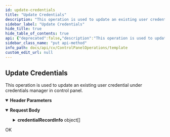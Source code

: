 ```yaml
---
id: update-credentials
title: "Update Credentials"
description: "This operation is used to update an existing user credential under credentials manager in control panel."
sidebar_label: "Update Credentials"
hide_title: true
hide_table_of_contents: true
api: {"deprecated":false,"description":"This operation is used to update an existing user credential under credentials manager in control panel.","operationId":"Update Credentials","parameters":[{"description":"","in":"header","name":"Accept","required":true,"schema":{"example":"application/json","type":"string"}},{"description":"","in":"header","name":"Authtoken","required":true,"schema":{"example":"{{TOKEN}}","type":"string"}}],"tags":["Credentials Manager"],"responses":{"200":{"description":"OK"}},"requestBody":{"content":{"application/json":{"schema":{"type":"object","properties":{"credentialRecordInfo":{"type":"array","items":{"type":"object","properties":{"credentialRecord":{"type":"object","properties":{"credentialId":{"type":"integer"},"credentialName":{"type":"string"}}},"createAs":{"type":"object","properties":{"user":{"type":"object","properties":{"user":{"type":"object","properties":{"userId":{"type":"integer"},"userName":{"type":"string"}}}}}}},"record":{"type":"object","properties":{"userName":{"type":"string"},"password":{"type":"string"}}},"recordType":{"type":"string"},"description":{"type":"string"}}}}},"x-examples":{"Example 1":{"credentialRecordInfo":[{"credentialRecord":{"credentialId":5,"credentialName":"devemc_yashvipuser"},"createAs":{"user":{"user":{"userId":1,"userName":"testadmin"}}},"record":{"userName":"devemc\\yashvipuser","password":"QWRtaW4hMTI="},"recordType":"WINDOWSACCOUNT","description":"dev emc yash vip user"}]}}},"examples":{"Example 1":{"value":{"credentialRecordInfo":[{"credentialRecord":{"credentialId":5,"credentialName":"devemc_yashvipuser"},"createAs":{"user":{"user":{"userId":1,"userName":"testadmin"}}},"record":{"userName":"devemc/yashvipuser","password":"QWRtaW4hMTI="},"recordType":"WINDOWSACCOUNT","description":"dev emc yash vip user"}]}}}}}},"method":"put","path":"/CommCell/Credentials","servers":[{"url":"http://{hostname}/webconsole/api","variables":{"hostname":{"default":"localhost","description":"Webconsole"}}}],"jsonRequestBodyExample":{"credentialRecordInfo":[{"credentialRecord":{"credentialId":0,"credentialName":"string"},"createAs":{"user":{"user":{"userId":0,"userName":"string"}}},"record":{"userName":"string","password":"string"},"recordType":"string","description":"string"}]},"info":{"title":"Template","contact":{},"version":"1.0","description":"Template"},"postman":{"name":"Update Credentials","description":{"content":"This operation is used to update an existing user credential under credentials manager in control panel.","type":"text/plain"},"url":{"path":["CommCell","Credentials"],"host":["{{baseUrl}}"],"query":[],"variable":[]},"header":[{"disabled":false,"description":{"content":"(Required) ","type":"text/plain"},"key":"Authtoken","value":""},{"key":"Content-Type","value":"application/json"}],"method":"PUT","body":{"mode":"raw","raw":"\"\"","options":{"raw":{"language":"json"}}}}}
sidebar_class_name: "put api-method"
info_path: docs/api/cv/ControlPanelOperations/template
custom_edit_url: null
---
```



## Update Credentials



This operation is used to update an existing user credential under credentials manager in control panel.

<details style={{"marginBottom":"1rem"}} data-collapsed={false} open={true}><summary style={{}}><strong>Header Parameters</strong></summary><div><ul><ParamsItem className={"paramsItem"} param={{"description":"","in":"header","name":"Accept","required":true,"schema":{"example":"application/json","type":"string"}}}></ParamsItem><ParamsItem className={"paramsItem"} param={{"description":"","in":"header","name":"Authtoken","required":true,"schema":{"example":"{{TOKEN}}","type":"string"}}}></ParamsItem></ul></div></details><MimeTabs><TabItem label={"application/json"} value={"application/json-schema"}><details style={{}} data-collapsed={false} open={true}><summary style={{"textAlign":"left"}}><strong>Request Body</strong></summary><div style={{"textAlign":"left","marginLeft":"1rem"}}></div><ul style={{"marginLeft":"1rem"}}><SchemaItem collapsible={true} className={"schemaItem"}><details style={{}}><summary style={{}}><strong>credentialRecordInfo</strong><span style={{"opacity":"0.6"}}> object[]</span></summary><div style={{"marginLeft":"1rem"}}><SchemaItem collapsible={true} className={"schemaItem"}><details style={{}}><summary style={{}}><strong>credentialRecord</strong><span style={{"opacity":"0.6"}}> object</span></summary><div style={{"marginLeft":"1rem"}}><SchemaItem collapsible={false} name={"credentialId"} required={false} deprecated={undefined} schemaDescription={undefined} schemaName={"integer"} qualifierMessage={undefined} defaultValue={undefined}></SchemaItem><SchemaItem collapsible={false} name={"credentialName"} required={false} deprecated={undefined} schemaDescription={undefined} schemaName={"string"} qualifierMessage={undefined} defaultValue={undefined}></SchemaItem></div></details></SchemaItem><SchemaItem collapsible={true} className={"schemaItem"}><details style={{}}><summary style={{}}><strong>createAs</strong><span style={{"opacity":"0.6"}}> object</span></summary><div style={{"marginLeft":"1rem"}}><SchemaItem collapsible={true} className={"schemaItem"}><details style={{}}><summary style={{}}><strong>user</strong><span style={{"opacity":"0.6"}}> object</span></summary><div style={{"marginLeft":"1rem"}}><SchemaItem collapsible={true} className={"schemaItem"}><details style={{}}><summary style={{}}><strong>user</strong><span style={{"opacity":"0.6"}}> object</span></summary><div style={{"marginLeft":"1rem"}}><SchemaItem collapsible={false} name={"userId"} required={false} deprecated={undefined} schemaDescription={undefined} schemaName={"integer"} qualifierMessage={undefined} defaultValue={undefined}></SchemaItem><SchemaItem collapsible={false} name={"userName"} required={false} deprecated={undefined} schemaDescription={undefined} schemaName={"string"} qualifierMessage={undefined} defaultValue={undefined}></SchemaItem></div></details></SchemaItem></div></details></SchemaItem></div></details></SchemaItem><SchemaItem collapsible={true} className={"schemaItem"}><details style={{}}><summary style={{}}><strong>record</strong><span style={{"opacity":"0.6"}}> object</span></summary><div style={{"marginLeft":"1rem"}}><SchemaItem collapsible={false} name={"userName"} required={false} deprecated={undefined} schemaDescription={undefined} schemaName={"string"} qualifierMessage={undefined} defaultValue={undefined}></SchemaItem><SchemaItem collapsible={false} name={"password"} required={false} deprecated={undefined} schemaDescription={undefined} schemaName={"string"} qualifierMessage={undefined} defaultValue={undefined}></SchemaItem></div></details></SchemaItem><SchemaItem collapsible={false} name={"recordType"} required={false} deprecated={undefined} schemaDescription={undefined} schemaName={"string"} qualifierMessage={undefined} defaultValue={undefined}></SchemaItem><SchemaItem collapsible={false} name={"description"} required={false} deprecated={undefined} schemaDescription={undefined} schemaName={"string"} qualifierMessage={undefined} defaultValue={undefined}></SchemaItem></div></details></SchemaItem></ul></details></TabItem></MimeTabs><div><ApiTabs><TabItem label={"200"} value={"200"}><div>

OK

</div><div></div></TabItem></ApiTabs></div>
      
